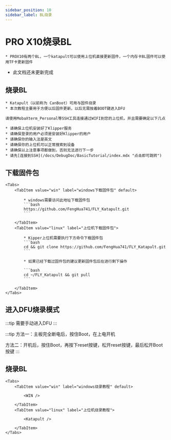 ```yaml
---
sidebar_position: 10
sidebar_label: BL烧录
---
```




# PRO X10烧录BL

    * PROX10有两个BL，一个katapult可以使用上位机直接更新固件，一个内存卡BL固件可以使用TF卡更新固件

* 此文档还未更新完成

## 烧录BL

    * Katapult（以前称为 CanBoot）可用与固件烧录
    * 本次教程主要用于方便以后固件更新，以后无需按着BOOT键进入DFU

    请使用MobaXterm_Personal等SSH工具连接通过WIFI到您的上位机，并且需要确定以下几点

    * 请确保上位机安装好了Klipper服务
    * 请确保登录的用户必须是安装好Klipper的用户
    * 请确保你的输入法是英文
    * 请确保你的上位机可以正常搜索到设备
    * 请确保以上注意事项都做到，否则无法进行下一步
    * 请先[连接到SSH](/docs/DebugDoc/BasicTutorial/index.mdx "点击即可跳转") 

## 下载固件包
    <Tabs>
        <TabItem value="win" label="windows下载固件包" default>
            
            * windows需要访问此地址下载固件包
            ```bash
            https://github.com/FengHua741/FLY_Katapult.git
            ```

        </TabItem>
        <TabItem value="linux" label="上位机下载固件包">
            
            * Kipper上位机需要执行下方命令下载固件包
            ```bash
            cd && git clone https://github.com/FengHua741/FLY_Katapult.git
            ```

            * 如果已经下载过固件包的建议更新固件包后在进行剩下操作

            ```bash
            cd ~/FLY_Katapult && git pull
            ```
            
        </TabItem>
    </Tabs>

## 进入DFU烧录模式

:::tip
需要手动进入DFU
:::


:::tip
方法一：主板完全断电后，按住Boot，在上电开机

方法二：开机后，按住Boot，再按下reset按键，松开reset按键，最后松开Boot按键
:::


## 烧录BL
    <Tabs>
        <TabItem value="win" label="windows烧录教程" default>
            
            <WIN />
            
        </TabItem>
        <TabItem value="linux" label="上位机烧录教程">
            
            <Katapult />

        </TabItem>
    </Tabs>

